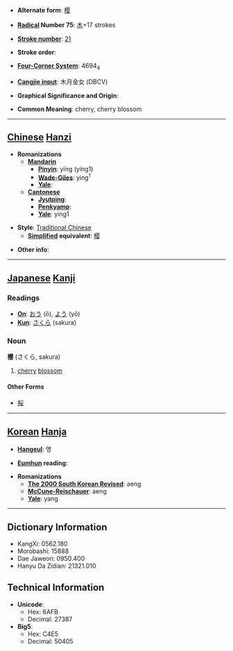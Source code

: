 * '''Alternate form''': [[樱]]

* '''[[Wiktionary:Chinese radical index| Radical]] Number 75''': [[Wiktionary:Chinese radical index 木|木]]+17 strokes

* '''[[Wiktionary:Chinese total strokes index|Stroke number]]''': [[Wiktionary:Chinese total strokes index 21|21]]

* '''Stroke order''': 

* '''[[Wiktionary:Chinese four corner index|Four-Corner System]]''': 4694<sub>4</sub>

* '''[[Wiktionary:Chinese Cangjie index|Cangjie input]]''': 木月金女 (DBCV)

* '''Graphical Significance and Origin''': 

* '''Common Meaning''': cherry, cherry blossom

----

== [[Chinese]] [[Hanzi]] ==

* '''Romanizations'''
** '''[[Mandarin]]'''
*** '''[[Pinyin]]''': yīng (ying1)
*** '''[[Wade-Giles]]''': ying<sup>1</sup>
*** '''[[Yale]]''': 
** '''[[Cantonese]]'''
*** '''[[Jyutping]]''':
*** '''[[Penkyamp]]''': 
*** '''[[Yale]]''': ying1

* '''Style''': [[Traditional Chinese]] 
** '''[[Simplified Chinese|Simplified]] equivalent''': [[樱]]

* '''Other info''': 

----

== [[Japanese]] [[Kanji]] ==

===Readings===
* '''[[On]]''': [[おう]] (ō), [[よう]] (yō)
* '''[[Kun]]''': [[さくら]] (sakura)
===Noun===
'''櫻''' (さくら, sakura)

#[[cherry]] [[blossom]]
====Other Forms====
*[[桜]]
----

== [[Korean]] [[Hanja]] ==

* '''[[Hangeul]]''': 앵

* '''[[Eumhun]] reading''': 

* '''Romanizations'''
** '''[[The 2000 South Korean Revised Romanization|The 2000 South Korean Revised]]''': aeng
** '''[[McCune-Reischauer]]''': aeng
** '''[[Yale]]''': yang

----

== Dictionary Information ==

* KangXi: 0562.180
* Morobashi: 15888
* Dae Jaweon: 0950.400
* Hanyu Da Zidian: 21321.010

== Technical Information ==

* '''Unicode''':
** Hex: 6AFB
** Decimal: 27387
* '''Big5''':
** Hex: C4E5
** Decimal: 50405